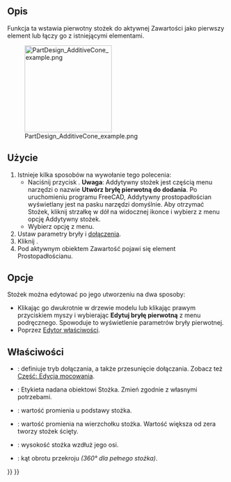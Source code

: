 <languages/>

{{Docnav
|[[PartDesign_AdditiveSphere/pl|Addytywna sfera]]
|[[PartDesign_AdditiveEllipsoid/pl|Addytywna elipsoida]]
|[[PartDesign_Workbench/pl|środowisko pracy Projekt Części]]
|IconL=PartDesign_AdditiveSphere.svg
|IconR=PartDesign_AdditiveEllipsoid.svg
|IconC=Workbench_PartDesign.svg
}}

{{GuiCommand
|Name=PartDesign AdditiveCone
|Name/pl=Projekt Części: Addytywny stożek
|MenuLocation=Projekt Części → Utwórz cechę przez dodanie → Addytywny stożek
|Workbenches=[[PartDesign_Workbench/pl|Projekt Części]]
|Version=0.17
|SeeAlso=[[PartDesign_CompPrimitiveAdditive/pl|Komponent bryła pierwotna do dodania]], [[PartDesign_SubtractiveCone/pl|Subtraktywny stożek]]
}}

<span id="Description"></span>
==Opis==

Funkcja ta wstawia pierwotny stożek do aktywnej Zawartości jako pierwszy element lub łączy go z istniejącymi elementami.

[[File:PartDesign_AdditiveCone_example.png|200px]]

<span id="Usage"></span>
==Użycie==

# Istnieje kilka sposobów na wywołanie tego polecenia:
#* Naciśnij przycisk {{Button|[[File:PartDesign_AdditiveCone.svg|16px]] [[PartDesign_AdditiveCone/pl|Addytywny stożek]]}}. '''Uwaga''': Addytywny stożek jest częścią menu narzędzi o nazwie '''Utwórz bryłę pierwotną do dodania'''. Po uruchomieniu programu FreeCAD, Addytywny prostopadłościan wyświetlany jest na pasku narzędzi domyślnie. Aby otrzymać Stożek, kliknij strzałkę w dół na widocznej ikonce i wybierz z menu opcję Addytywny stożek.
#* Wybierz opcję {{MenuCommand|Projekt Części → Utwórz bryłę pierwotną do dodania → [[Image:PartDesign_AdditiveCone.svg|16px]] Addytywny stożek}} z menu.
# Ustaw parametry bryły i [[Part_EditAttachment/pl|dołączenia]].
# Kliknij {{Button|OK}}.
# Pod aktywnym obiektem Zawartość pojawi się element Prostopadłościanu.

<span id="Options"></span>
==Opcje==

Stożek można edytować po jego utworzeniu na dwa sposoby:
* Klikając go dwukrotnie w drzewie modelu lub klikając prawym przyciskiem myszy i wybierając '''Edytuj bryłę pierwotną''' z menu podręcznego. Spowoduje to wyświetlenie parametrów bryły pierwotnej.
* Poprzez [[Property_editor/pl|Edytor właściwości]].

<span id="Properties"></span>
==Właściwości==

* {{PropertyData|Dołączenie}}: definiuje tryb dołączania, a także przesunięcie dołączania. Zobacz też [[Part_EditAttachment/pl|Część: Edycja mocowania]].
* {{PropertyData|Etykieta}}: Etykieta nadana obiektowi Stożka. Zmień zgodnie z własnymi potrzebami.
* {{PropertyData|Promień1}}: wartość promienia u podstawy stożka.
* {{PropertyData|Promień2}}: wartość promienia na wierzchołku stożka. Wartość większa od zera tworzy stożek ścięty.
* {{PropertyData|Wysokość}}: wysokość stożka wzdłuż jego osi.
* {{PropertyData|Kąt}}: kąt obrotu przekroju ''(360° dla pełnego stożka)''.


{{Docnav
|[[PartDesign_AdditiveSphere/pl|Addytywna sfera]]
|[[PartDesign_AdditiveEllipsoid/pl|Addytywna elipsoida]]
|[[PartDesign_Workbench/pl|środowisko pracy Projekt Części]]
|IconL=PartDesign_AdditiveSphere.svg
|IconR=PartDesign_AdditiveEllipsoid.svg
|IconC=Workbench_PartDesign.svg
}}

{{PartDesign_Tools_navi{{#translation:}}}}
{{Userdocnavi{{#translation:}}}}